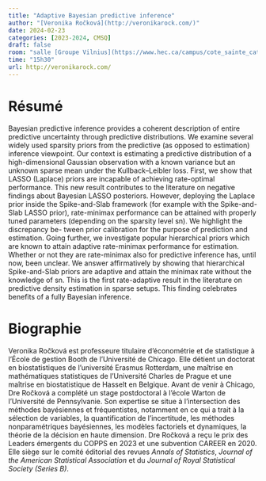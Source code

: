 ```yaml
---
title: "Adaptive Bayesian predictive inference"
author: "[Veronika Ročková](http://veronikarock.com/)"
date: 2024-02-23
categories: [2023-2024, CMSQ]
draft: false
room: "salle [Groupe Vilnius](https://www.hec.ca/campus/cote_sainte_catherine/1er_etage/salles_cours/vilnius.html)"
time: "15h30"
url: http://veronikarock.com/
---
```


# Résumé

Bayesian predictive inference provides a coherent description of entire predictive uncertainty through predictive distributions. We examine several widely used sparsity priors from the predictive (as opposed to estimation) inference viewpoint. Our context is estimating a predictive distribution of a high-dimensional Gaussian observation with a known variance but an unknown sparse mean under the Kullback--Leibler loss. First, we show that LASSO (Laplace) priors are incapable of achieving rate-optimal performance. This new result contributes to the literature on negative findings about Bayesian LASSO posteriors. However, deploying the Laplace prior inside the Spike-and-Slab framework (for example with the Spike-and-Slab LASSO prior), rate-minimax performance can be attained with properly tuned parameters (depending on the sparsity level sn). We highlight the discrepancy be- tween prior calibration for the purpose of prediction and estimation. Going further, we investigate popular hierarchical priors which are known to attain adaptive rate-minimax performance for estimation. Whether or not they are rate-minimax also for predictive inference has, until now, been unclear. We answer affirmatively by showing that hierarchical Spike-and-Slab priors are adaptive and attain the minimax rate without the knowledge of sn. This is the first rate-adaptive result in the literature on predictive density estimation in sparse setups. This finding celebrates benefits of a fully Bayesian inference.

# Biographie

Veronika Ročková est professeure titulaire d'économétrie et de statistique à l'École de gestion Booth de l'Université de Chicago. Elle détient un doctorat en biostatistiques de l'université Erasmus Rotterdam, une maîtrise en mathématiques statistiques de l'Université Charles de Prague et une maîtrise en biostatistique de Hasselt en Belgique. Avant de venir à Chicago, Dre Ročková a complété un stage postdoctoral à l'école Warton de l'Université de Pennsylvanie. Son expertise se situe à l'intersection des méthodes bayésiennes et fréquentistes, notamment en ce qui a trait à la sélection de variables, la quantification de l'incertitude, les méthodes nonparamétriques bayésiennes, les modèles factoriels et dynamiques, la théorie de la décision en haute dimension. Dre Ročková a reçu le prix des Leaders émergents du COPPS en 2023 et une subvention CAREER en 2020. Elle siège sur le comité éditorial des revues *Annals of Statistics*, *Journal of the American Statistical Association* et du *Journal of Royal Statistical Society (Series B)*. 
